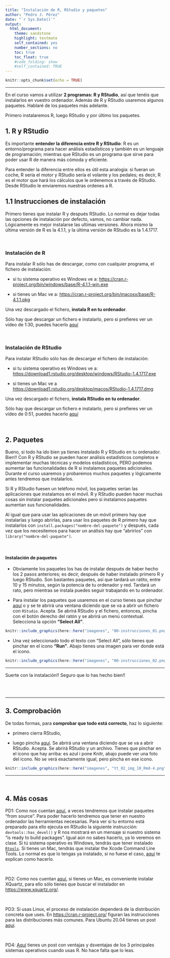 ```yaml
---
title: "Instalación de R, RStudio y paquetes"
author: "Pedro J. Pérez"
date: "`r Sys.Date()`"  
output:
  html_document:
    theme: sandstone
    highlight: textmate 
    self_contained: yes
    number_sections: no
    toc: true
    toc_float: true
    #code_folding: show
    #self_contained: TRUE
---
```



```r
knitr::opts_chunk$set(echo = TRUE)
```

--------------------------------------------


En el curso vamos a utilizar **2 programas: R y RStudio**, así que tenéis que instalarlos en vuestro ordenador. Además de R y RStudio usaremos algunos paquetes. Hablaré de los paquetes más adelante.

Primero instalaremos R, luego RStudio y por último los paquetes.


## 1. R y RStudio

Es importante **entender la diferencia entre R y RStudio**: R es un entorno/programa para hacer análisis estadísticos y también es un lenguaje de programación; mientras que RStudio es un programa que sirve para poder usar R de manera más cómoda y eficiente.

Para entender la diferencia entre ellos es útil esta analogía: si fueran un coche, R sería el motor y RStudio sería el volante y los pedales; es decir, R es el motor que hará los cálculos que le ordenemos a través de RStudio. Desde RStudio le enviaremos nuestras ordenes a R.


## 1.1 Instrucciones de instalación

Primero tienes que instalar R y después RStudio. Lo normal es dejar todas las opciones de instalación por defecto, vamos, no cambiar nada. Lógicamente es mejor instalarse las ultimas versiones. Ahora mismo la última versión de R es la 4.1.1, y la última versión de RStudio es la 1.4.1717.


<br>

### **Instalación de R**

Para instalar R sólo has de descargar, como con cualquier programa, el fichero de instalación: 

  - si tu sistema operativo es Windows ve a:  <https://cran.r-project.org/bin/windows/base/R-4.1.1-win.exe>
   
  - si tienes un Mac ve a:   <https://cran.r-project.org/bin/macosx/base/R-4.1.1.pkg>

Una vez descargado el fichero, **instala R en tu ordenador**.  
  
    
Sólo hay que descargar un fichero e instalarlo, pero si prefieres ver un vídeo de 1:30, puedes hacerlo [aquí](https://jjallaire.shinyapps.io/learnr-tutorial-00-setup/#section-install-r)

<br>

### **Instalación de RStudio**

Para instalar RStudio sólo has de descargar el fichero de instalación:

  - si tu sistema operativo es Windows ve a: <https://download1.rstudio.org/desktop/windows/RStudio-1.4.1717.exe>
   
  - si tienes un Mac ve a   <https://download1.rstudio.org/desktop/macos/RStudio-1.4.1717.dmg>

Una vez descargado el fichero, **instala RStudio en tu ordenador**.  
  

  Sólo hay que descargar un fichero e instalarlo, pero si prefieres ver un vídeo de 0:51, puedes hacerlo [aquí](https://jjallaire.shinyapps.io/learnr-tutorial-00-setup/#section-install-rstudio)


<br>

## 2. Paquetes

Bueno, si todo ha ido bien ya tienes instalado R y RStudio en tu ordenador. Bien!!
Con R y RStudio se pueden hacer análisis estadísticos completos e implementar muchas técnicas y modelos estadísticos, PERO podemos aumentar las funcionalidades de R si instalamos paquetes adicionales. Durante el curso usaremos y probaremos muchos paquetes y lógicamente antes tendremos que instalarlos.

Si R y RStudio fuesen un teléfono móvil, los paquetes serían las aplicaciones que instalamos en el móvil. R y RStudio pueden hacer muchas cosas sin instalar paquetes adicionales pero si instalamos paquetes aumentan sus funcionalidades. 

Al igual que para usar las aplicaciones de un móvil primero hay que instalarlas y luego abrirlas, para usar los paquetes de R primero hay que instalarlos con `install.packages("nombre-del-paquete")` y después, cada vez que los necesitemos para hacer un análisis hay que "abrirlos" con `library("nombre-del-paquete")`.

<br>

#### **Instalación de paquetes** 

  - Obviamente los paquetes los has de instalar después de haber hecho los 2 pasos anteriores; es decir, después de haber instalado primero R y luego RStudio. Son bastantes paquetes, así que tardará un ratito, entre 10 y 15 minutos, según la potencia de tu ordenador y red. Tardará un rato, pero mientras se instala puedes seguir trabajando en tu ordenador.

  - Para instalar los paquetes que usaremos en el curso tienes que pinchar [aquí](https://perezp44.github.io/intro-ds-21-22-web/mas-recursos/paquetes-R-a-instalar.R) o  y se te abrirá una ventana diciendo que se va a abrir un fichero con `RStudio`. Acepta. Se abrirá RStudio y el fichero, entonces, pincha con el botón derecho del ratón y se abrirá un  menú contextual. Selecciona la opción **"Select All"**.


```r
knitr::include_graphics(here::here("imagenes", "00-instrucciones_01.png"))
```

  - Una vez seleccionado todo el texto con "Select All", sólo tienes que pinchar en el icono **"Run"**. Abajo tienes una imagen para ver donde está el icono.

```r
knitr::include_graphics(here::here("imagenes", "00-instrucciones_02.png"))
```


-------------------

Suerte con la instalación!! Seguro que lo has hecho bien!!

<br><br>

------------------------

## 3. Comprobación

De todas formas, para **comprobar que todo está correcto**, haz lo siguiente:

- primero cierra RStudio,  

- luego pincha [aquí](https://perezp44.github.io/intro-ds-21-22-web/mas-recursos/03_comprobar-instalacion.Rmd){target="_blank"}. Se abrirá una ventana diciendo que se va a abrir RStudio. Acepta. Se abrirá RStudio y un archivo. Tienes que pinchar en el icono que hay arriba: es azul i pone Knitr, abajo puede ver una foto del icono. No se verá exactamente igual, pero pincha en ese icono.


```r
knitr::include_graphics(here::here("imagenes", "tt_02_img_10_Rmd-4.png") ) 
```

-------------------

<br>

## 4. Más cosas



PD1: Como nos cuentan [aquí](https://rstats.wtf/set-up-an-r-dev-environment.html), a veces tendremos que instalar paquetes "from source". Para poder hacerlo tendremos que tener en nuestro ordenador las herramientas necesarias. Para ver si tu entorno está preparado para ello ejecuta en RStudio la siguiente instrucción: `devtools::has_devel()` y R nos mostrará en un mensaje si nuestro sistema "is ready to build packages". Igual aún no sabes hacerlo, ya lo veremos en clase.
Si tú sistema operativo es Windows, tendrás que tener instalado [`Rtools`](https://cran.r-project.org/bin/windows/Rtools/). Si tienes un Mac, tendrás que instalar the Xcode Command Line Tools. Lo normal es que lo tengas ya instalado, si no fuese el caso, [aquí](https://whattheyforgot.org/set-up-an-r-dev-environment.html#fnref1) te explican como hacerlo.

<br>

PD2: Como nos cuentan [aquí](https://psyteachr.github.io/msc-data-skills/installingr.html), si tienes un Mac, es conveniente instalar XQuartz, para ello sólo tienes que buscar el instalador en <https://www.xquartz.org/>.

<br>

PD3: Si usas Linux, el proceso de instalación dependerá de la distribución concreta que uses. En <https://cran.r-project.org/> figuran las instrucciones para las distribuciones más comunes. Para Ubuntu 20.04 tienes un post [aquí](https://laranikalranalytics.blogspot.com/2021/03/installing-our-r-development.html).

<br>

PD4: [Aquí](https://www.jimhester.com/post/2020-08-20-best-os-for-r/) tienes un post con ventajas y dsventajas de los 3 principales sistemas operativos cuando usas R. No hace falta que lo leas.

<br><br><br>

<div class="tocify-extend-page" data-unique="tocify-extend-page" style="height: 0;"></div>
